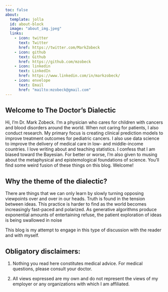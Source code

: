 ```yaml
---
toc: false
about:
  template: jolla
  id: about-block
  image: "about_img.jpeg"
  links:
    - icon: twitter
      text: Twitter
      href: https://twitter.com/MarkZobeck
    - icon: github
      text: Github
      href: https://github.com/mzobeck
    - icon: linkedin
      text: LinkedIn
      href: https://www.linkedin.com/in/markzobeck/
    - icon: envelope
      text: Email
      href: "mailto:mzobeck@gmail.com"  
---
```


::: {#about-block}
:::

## Welcome to The Doctor's Dialectic

Hi, I'm Dr. Mark Zobeck. I'm a physician who cares for children with cancers and blood disorders around the world. When not caring for patients, I also conduct research. My primary focus is creating clinical prediction models to improve treatment outcomes for pediatric cancers. I also use data science to improve the delivery of medical care in low- and middle-income countries. I love writing about and teaching statistics. I confess that I am biased toward the Bayesian. For better or worse, I'm also given to musing about the metaphysical and epistemological foundations of science. You'll find some weird fusion of these things on this blog. Welcome!

## Why the theme of the dialectic? 
There are things that we can only learn by slowly turning opposing viewpoints over and over in our heads. Truth is found in the tension between ideas. This practice is harder to find as the world becomes increasingly fast-paced and polarized. As generative algorithms produce exponential amounts of entertaining refuse, the patient exploration of ideas is being swallowed in noise

This blog is my attempt to engage in this type of discussion with the reader and with myself.   

## Obligatory disclaimers:

1.  Nothing you read here constitutes medical advice. For medical questions, please consult your doctor.

2.  All views expressed are my own and do not represent the views of my employer or any organizations with which I am affiliated.
